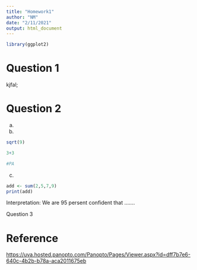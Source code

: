 ```yaml
---
title: "Homework1"
author: "NM"
date: "2/11/2021"
output: html_document
---
```

```r
library(ggplot2)

```

# Question 1

kjfal;

# Question 2

(a)

(b)

```r
sqrt(9)

3+3

#PA
```

(c)

```r
add <- sum(2,5,7,9)
print(add)
```

Interpretation: We are 95 persent confident that .......

Question 3




# Reference
<https://uva.hosted.panopto.com/Panopto/Pages/Viewer.aspx?id=dff7b7e6-640c-4b2b-b78a-aca2011675eb>
